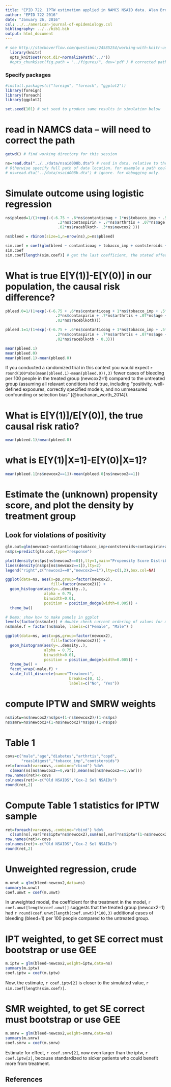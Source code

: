 ```yaml
---
title: "EPID 722. IPTW estimation applied in NAMCS NSAID data. Alan Brookhart"
author: "EPID 722 2016"
date: "January 26, 2016"
csl: ../../american-journal-of-epidemiology.csl
bibliography: ../../bib1.bib
output: html_document
---
```


```r
# see http://stackoverflow.com/questions/24585254/working-with-knitr-using-subdirectories
  library(knitr)
  opts_knit$set(root.dir=normalizePath('../'))
  #opts_chunk$set(fig.path = "../figures/", dev='pdf') # corrected path and added dev
```

### Specify packages

```r
#install.packages(c("foreign", "foreach", "ggplot2"))
library(foreign)
library(foreach)
library(ggplot2)

set.seed(101) # set seed to produce same results in simulation below

```

# read in NAMCS data -- will need to correct the path

```r
getwd() # find working directory for this session

ns=read.dta("../../data/nsaid008b.dta") # read in data. relative to the working directory go up 2 levels and into 'data' folder to read data. 
# Otherwise specify full path of data location. for example a path could be c:\temp\nsaid008b.dta
# ns=read.dta("../data/nsaid008b.dta") # ignore. for debugging only.
```


# Simulate outcome using logistic regression

```r
ns$pbleed=1/(1+exp(-(-6.75 + .6*ns$contanticoag + 1*ns$tobacco_imp + .5*ns$contsteroids + 
                       .2*ns$contaspirin + .7*ns$arthrtis + .07*ns$age + .3*ns$male + 
                       .02*ns$raceblkoth- .3*ns$newcox2 )))

ns$bleed = rbinom(size=1,n=nrow(ns),p=ns$pbleed)

sim.coef = coef(glm(bleed ~ contanticoag + tobacco_imp + contsteroids + contaspirin + arthrtis + age + male + raceblkoth + newcox2, data=ns))
sim.coef
sim.coef[length(sim.coef)] # get the last coefficient, the stated effect
```

# What is true E[Y(1)]-E[Y(0)] in our population, the causal risk difference?

```r
pbleed.0=1/(1+exp(-(-6.75 + .6*ns$contanticoag + 1*ns$tobacco_imp + .5*ns$contsteroids + 
                      .2*ns$contaspirin + .7*ns$arthrtis + .07*ns$age + .3*ns$male + 
                      .02*ns$raceblkoth)))

pbleed.1=1/(1+exp(-(-6.75 + .6*ns$contanticoag + 1*ns$tobacco_imp + .5*ns$contsteroids + 
                      .2*ns$contaspirin + .7*ns$arthrtis + .07*ns$age + .3*ns$male + 
                      .02*ns$raceblkoth - 0.3)))

mean(pbleed.1)
mean(pbleed.0)
mean(pbleed.1)-mean(pbleed.0)
```

If you conducted a randomized trial in this context you would expect `r round(100*abs(mean(pbleed.1)-mean(pbleed.0)),3)` fewer cases of bleeding per 100 people in the treated group (newcox2=1) compared to the untreated group (assuming all relavant conditions hold true, including "positivity, well-defined exposures, correctly specified models, and no unmeasured confounding or selection bias" [@buchanan_worth_2014]).

# What is E[Y(1)]/E[Y(0)], the true causal risk ratio?
```r
mean(pbleed.1)/mean(pbleed.0)
```

# what is E[Y(1)|X=1]-E[Y(0)|X=1]?

```r
mean(pbleed.1[ns$newcox2==1])-mean(pbleed.0[ns$newcox2==1])
```

# Estimate the (unknown) propensity score, and plot the density by treatment group

## Look for violations of positivity

```r
glm.out=glm(newcox2~contanticoag+tobacco_imp+contsteroids+contaspirin+arthrtis+age+male+raceblkoth,family=binomial,data=ns)
ns$ps=predict(glm.out,type="response")

plot(density(ns$ps[ns$newcox2==0]),lty=1,main="Propensity Score Distribution")
lines(density(ns$ps[ns$newcox2==1]),lty=2)
legend("right",c("newcox2==0","newcox2==1"),lty=c(1,2),box.col=NA)

ggplot(data=ns, aes(x=ps,group=factor(newcox2), 
                    fill=factor(newcox2))) + 
  geom_histogram(aes(y=..density..),
                 alpha = 0.75,
                 binwidth=0.01, 
                 position = position_dodge(width=0.005)) + 
  theme_bw()

# Demo: show how to make panels in ggplot
levels(factor(ns$male)) # double check current ordering of values for male
ns$male.f = factor(ns$male, labels=c("Female", "Male") )

ggplot(data=ns, aes(x=ps,group=factor(newcox2), 
                    fill=factor(newcox2))) + 
  geom_histogram(aes(y=..density..),
                 alpha = 0.75,
                 binwidth=0.01, 
                 position = position_dodge(width=0.005)) + 
  theme_bw() +
  facet_wrap(~male.f) +
  scale_fill_discrete(name="Treatment",
                            breaks=c(0, 1),
                            labels=c("No", "Yes"))
```

# compute IPTW and SMRW weights

```r
ns$iptw=ns$newcox2/ns$ps+(1-ns$newcox2)/(1-ns$ps)
ns$smrw=ns$newcox2+(1-ns$newcox2)*ns$ps/(1-ns$ps)
```

# Table 1
```r
covs=c("male","age","diabetes","arthrtis","copd",
       "reas1digest","tobacco_imp","contsteroids")
ret=foreach(var=covs,.combine="rbind") %do%
  c(mean(ns[ns$newcox2==0,var]),mean(ns[ns$newcox2==1,var]))
row.names(ret)<-covs
colnames(ret)<-c("Old NSAIDS","Cox-2 Sel NSAIDs")
round(ret,2)
```

# Compute Table 1 statistics for IPTW sample
```r
ret=foreach(var=covs,.combine="rbind") %do%
  c(sum(ns[,var]*ns$iptw*ns$newcox2),sum(ns[,var]*ns$iptw*(1-ns$newcox2)))/nrow(ns)
row.names(ret)<-covs
colnames(ret)<-c("Old NSAIDS","Cox-2 Sel NSAIDs")
round(ret,2)
```

# Unweighted regression, crude
```r
m.unwt = glm(bleed~newcox2,data=ns)
summary(m.unwt)
coef.unwt = coef(m.unwt)
```

In unweighted model, the coefficient for the treatment in the model, `r coef.unwt[length(coef.unwt)]` suggests that the treated group (newcox2=1) had `r round(coef.unwt[length(coef.unwt)]*100,3)` additional cases of bleeding (bleed=1) per 100 people compared to the untreated group.

# IPT weighted, to get SE correct must bootstrap or use GEE
```r
m.iptw = glm(bleed~newcox2,weight=iptw,data=ns) 
summary(m.iptw)
coef.iptw = coef(m.iptw)
```

Now, the estimate, `r coef.iptw[2]` is closer to the simulated value, `r sim.coef[length(sim.coef)]`.

# SMR weighted, to get SE correct must bootstrap or use GEE
```r
m.smrw = glm(bleed~newcox2,weight=smrw,data=ns) 
summary(m.smrw)
coef.smrw = coef(m.smrw)
```

Estimate for effect, `r coef.smrw[2]`, now even larger than the iptw, `r coef.iptw[2]`, because standardized to sicker patients who could benefit more from treatment.


## References